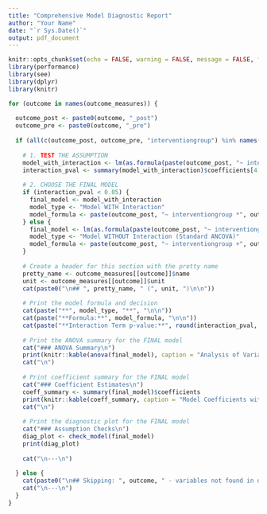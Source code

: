 ```yaml
---
title: "Comprehensive Model Diagnostic Report"
author: "Your Name"
date: "`r Sys.Date()`"
output: pdf_document
---
```


```r
knitr::opts_chunk$set(echo = FALSE, warning = FALSE, message = FALSE, fig.height = 8, fig.width = 10)
library(performance)
library(see)
library(dplyr)
library(knitr)
```

```r
for (outcome in names(outcome_measures)) {
  
  outcome_post <- paste0(outcome, "_post")
  outcome_pre <- paste0(outcome, "_pre")
  
  if (all(c(outcome_post, outcome_pre, "interventiongroup") %in% names(df_rct_wide))) {
    
    # 1. TEST THE ASSUMPTION
    model_with_interaction <- lm(as.formula(paste(outcome_post, "~ interventiongroup *", outcome_pre)), data = df_rct_wide)
    interaction_pval <- summary(model_with_interaction)$coefficients[4, 4]
    
    # 2. CHOOSE THE FINAL MODEL
    if (interaction_pval < 0.05) {
      final_model <- model_with_interaction
      model_type <- "Model WITH Interaction"
      model_formula <- paste(outcome_post, "~ interventiongroup *", outcome_pre)
    } else {
      final_model <- lm(as.formula(paste(outcome_post, "~ interventiongroup +", outcome_pre)), data = df_rct_wide)
      model_type <- "Model WITHOUT Interaction (Standard ANCOVA)"
      model_formula <- paste(outcome_post, "~ interventiongroup +", outcome_pre)
    }
    
    # Create a header for this section with the pretty name
    pretty_name <- outcome_measures[[outcome]]$name
    unit <- outcome_measures[[outcome]]$unit
    cat(paste0("\n## ", pretty_name, " (", unit, ")\n\n"))
    
    # Print the model formula and decision
    cat(paste("**", model_type, "**", "\n\n"))
    cat(paste("**Formula:**", model_formula, "\n\n"))
    cat(paste("**Interaction Term p-value:**", round(interaction_pval, 4), "\n\n"))
    
    # Print the ANOVA summary for the FINAL model
    cat("### ANOVA Summary\n")
    print(knitr::kable(anova(final_model), caption = "Analysis of Variance Table"))
    cat("\n")
    
    # Print coefficient summary for the FINAL model
    cat("### Coefficient Estimates\n")
    coeff_summary <- summary(final_model)$coefficients
    print(knitr::kable(coeff_summary, caption = "Model Coefficients with Standard Errors"))
    cat("\n")
    
    # Print the diagnostic plot for the FINAL model
    cat("### Assumption Checks\n")
    diag_plot <- check_model(final_model)
    print(diag_plot)
    
    cat("\n---\n")
    
  } else {
    cat(paste0("\n## Skipping: ", outcome, " - variables not found in dataframe\n\n"))
    cat("\n---\n")
  }
}
```